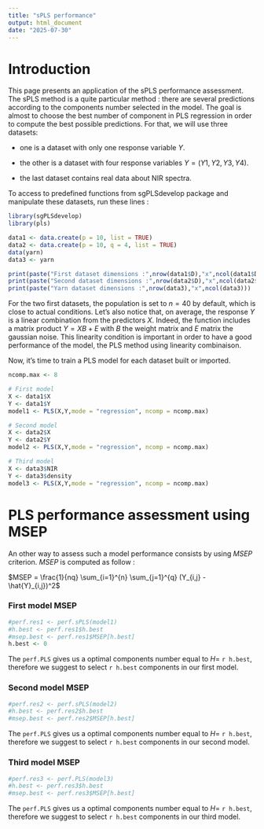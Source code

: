 ---
title: "sPLS performance"
output: html_document
date: "2025-07-30"
---



# Introduction

This page presents an application of the sPLS performance assessment. The sPLS method is a quite particular method : there are several predictions according to the components number selected in the model. The goal is almost to choose the best number of component in PLS regression in order to compute the best possible predictions. For that, we will use three datasets: 

- one is a dataset with only one response variable $Y$.

- the other is a dataset with four response variables $Y = (Y1,Y2,Y3,Y4)$.

- the last dataset contains real data about NIR spectra.

To access to predefined functions from sgPLSdevelop package and manipulate these datasets, run these lines :

```{r data, message=FALSE, warning=FALSE}
library(sgPLSdevelop)
library(pls)

data1 <- data.create(p = 10, list = TRUE)
data2 <- data.create(p = 10, q = 4, list = TRUE)
data(yarn)
data3 <- yarn
```
```{r, echo=FALSE}
print(paste("First dataset dimensions :",nrow(data1$D),"x",ncol(data1$D)))
print(paste("Second dataset dimensions :",nrow(data2$D),"x",ncol(data2$D)))
print(paste("Yarn dataset dimensions :",nrow(data3),"x",ncol(data3)))
```


For the two first datasets, the population is set to $n = 40$ by default, which is close to actual conditions. 
Let's also notice that, on average, the response $Y$ is a linear combination from the predictors $X$. Indeed, the function includes a matrix product $Y = XB + E$ with $B$ the weight matrix and $E$ matrix the gaussian noise. This linearity condition is important in order to have a good performance of the model, the PLS method using linearity combinaison. 

Now, it's time to train a PLS model for each dataset built or imported.

```{r pls, message=FALSE, warning=FALSE}
ncomp.max <- 8

# First model
X <- data1$X
Y <- data1$Y
model1 <- PLS(X,Y,mode = "regression", ncomp = ncomp.max)

# Second model
X <- data2$X
Y <- data2$Y
model2 <- PLS(X,Y,mode = "regression", ncomp = ncomp.max)

# Third model
X <- data3$NIR
Y <- data3$density
model3 <- PLS(X,Y,mode = "regression", ncomp = ncomp.max)
```


# PLS performance assessment using MSEP

An other way to assess such a model performance consists by using $MSEP$ criterion. $MSEP$ is computed as follow :

$MSEP = \frac{1}{nq} \sum_{i=1}^{n} \sum_{j=1}^{q} (Y_{i,j} - \hat{Y}_{i,j})^2$

### First model MSEP

```{r}
#perf.res1 <- perf.sPLS(model1)
#h.best <- perf.res1$h.best
#msep.best <- perf.res1$MSEP[h.best]
h.best <- 0
```
The `perf.PLS` gives us a optimal components number equal to $H =$ `r h.best`, therefore we suggest to select `r h.best` components in our first model.

### Second model MSEP

```{r}
#perf.res2 <- perf.sPLS(model2)
#h.best <- perf.res2$h.best
#msep.best <- perf.res2$MSEP[h.best]
```

The `perf.PLS` gives us a optimal components number equal to $H =$ `r h.best`, therefore we suggest to select `r h.best` components in our second model.

### Third model MSEP

```{r}
#perf.res3 <- perf.PLS(model3)
#h.best <- perf.res3$h.best
#msep.best <- perf.res3$MSEP[h.best]
```

The `perf.PLS` gives us a optimal components number equal to $H =$ `r h.best`, therefore we suggest to select `r h.best` components in our third model.